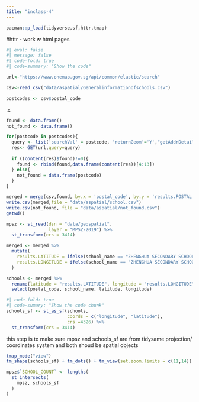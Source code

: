 ```yaml
---
title: "inclass-4"
---
```


```r
pacman::p_load(tidyverse,sf,httr,tmap)
```

#httr - work w html pages

```r
#| eval: false
#| message: false
#| code-fold: true
#| code-summary: "Show the code"
```

```r
url<-"https://www.onemap.gov.sg/api/common/elastic/search"

csv<-read_csv("data/aspatial/Generalinformationofschools.csv")

postcodes <- csv$postal_code

```

.x

```r
found <- data.frame()
not_found <- data.frame()
```

```r
for(postcode in postcodes){
  query <- list('searchVal' = postcode, 'returnGeom'='Y',"getAddrDetails"= 'Y', 'pageNum'='1')
  res<- GET(url,query=query)
  
  if ((content(res)$found)!=0){
    found <- rbind(found,data.frame(content(res))[4:13])
  } else{
    not_found = data.frame(postcode)
  }
}
```

```r
merged = merge(csv,found, by.x = 'postal_code', by.y = 'results.POSTAL',all=TRUE)
write.csv(merged,file = "data/aspatial/school.csv")
write.csv(not_found, file = "data/aspatial/not_found.csv")
getwd()

```

```r
mpsz <- st_read(dsn = "data/geospatial",
                layer = "MPSZ-2019") %>%
  st_transform(crs = 3414)

```

```r
merged <- merged %>%
  mutate(
    results.LATITUDE = ifelse(school_name == "ZHENGHUA SECONDARY SCHOOL", 1.389279, results.LATITUDE),
    results.LONGITUDE = ifelse(school_name == "ZHENGHUA SECONDARY SCHOOL", 103.7651, results.LONGITUDE)
  )

schools <- merged %>%
  rename(latitude = "results.LATITUDE", longitude = "results.LONGITUDE") %>%
  select(postal_code, school_name, latitude, longitude)

```

```r
#| code-fold: true
#| code-sumary: "Show the code chunk"
schools_sf <- st_as_sf(schools,
                       coords = c("longitude", "latitude"),
                       crs =4326) %>%
  st_transform(crs = 3414)
```

this step is to make sure mpsz and schools_sf are from tidysame projection/ coordinates system and both shoud be spatial objects

```r
tmap_mode("view")
tm_shape(schools_sf) + tm_dots() + tm_view(set.zoom.limits = c(11,14))

```

```r
mpsz$`SCHOOL_COUNT` <- lengths(
  st_intersects(
    mpsz, schools_sf
  )
)
```

```r

```

